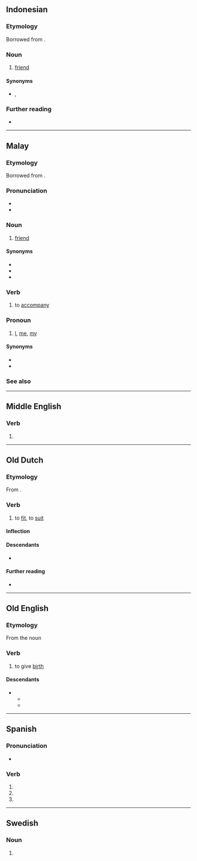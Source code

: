 {{also|témán}}
==Indonesian==

===Etymology===
Borrowed from {{bor|id|ta|தமன்||friend; relative}}.

===Noun===
{{id-noun}}

# [[friend]]
#: {{ux|id|Kemarin saya pergi ke rumah '''teman'''.|translation=I went to a friend's house yesterday.}}

====Synonyms====
* {{l|id|kawan}}, {{l|id|sobat}}

===Further reading===
* {{R:KBBI Daring}}

----

==Malay==

===Etymology===
Borrowed from {{bor|ms|ta|தமன்}}.

===Pronunciation===
* {{IPA|/təman/|lang=ms}}
* {{rhymes|əman|man|an|lang=ms}}

===Noun===
{{head|ms|noun}}

# [[friend]] {{qualifier|person whose company one enjoys}}

====Synonyms====
* {{l|ms|kawan}}
* {{l|ms|rakan}}
* {{l|ms|sahabat}}

===Verb===
{{head|ms|verb|used in the form|menemani}}

# to [[accompany]]

===Pronoun===
{{head|ms|pronoun}}

# [[I]], [[me]], [[my]]

====Synonyms====
* {{l|ms|aku}}
* {{l|ms|saya}}

===See also===
{{ms-personal pronouns}}

----

==Middle English==

===Verb===
{{head|enm|verb}}

# {{alt form|temen|lang=enm|id=bear|t=to give birth, to support}}

----

==Old Dutch==

===Etymology===
From {{inh|odt|gem-pro|*temaną}}.

===Verb===
{{odt-verb}}

# to [[fit]], to [[suit]]

====Inflection====
{{rfinfl|odt|verb}}{{cln|odt|class 4 strong verbs}}

====Descendants====
* {{desc|dum|tēmen}}

====Further reading====
* {{R:ONW|2013}}

----

==Old English==

===Etymology===
{{PIE root|ang|dewk}}
From the noun {{m|ang|tēam}}

===Verb===
{{ang-verb|head=tēman}}

# to give [[birth]]

====Descendants====
* {{desc|enm|temen}}
** {{desc|en|teem}}
** {{desc|sco|teem}}
----

==Spanish==

===Pronunciation===
* {{es-IPA}}

===Verb===
{{head|es|verb form}}

# {{es-verb form of|ending=er|mood=imperative|pers=2|formal=yes|number=plural|temer}}
# {{es-verb form of|ending=er|mood=subjunctive|tense=present|pers=2|formal=yes|number=plural|temer}}
# {{es-verb form of|ending=er|mood=subjunctive|tense=present|pers=3|number=plural|temer}}

----

==Swedish==

===Noun===
{{head|sv|noun form}}

# {{sv-noun-form-indef-pl|tema}}